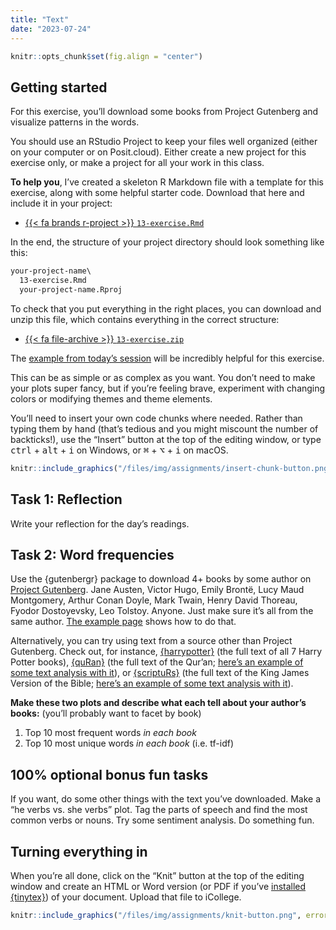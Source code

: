 ```yaml
---
title: "Text"
date: "2023-07-24"
---
```


```r
knitr::opts_chunk$set(fig.align = "center")
```

## Getting started

For this exercise, you'll download some books from Project Gutenberg and visualize patterns in the words.

You should use an RStudio Project to keep your files well organized (either on your computer or on Posit.cloud). Either create a new project for this exercise only, or make a project for all your work in this class.

**To help you**, I've created a skeleton R Markdown file with a template for this exercise, along with some helpful starter code. Download that here and include it in your project:

- [{{< fa brands r-project >}} `13-exercise.Rmd`](/projects/13-exercise/13-exercise.Rmd)

In the end, the structure of your project directory should look something like this:

```default
your-project-name\
  13-exercise.Rmd
  your-project-name.Rproj
```

To check that you put everything in the right places, you can download and unzip this file, which contains everything in the correct structure:

- [{{< fa file-archive >}} `13-exercise.zip`](/projects/13-exercise.zip)

The [example from today's session](/example/13-example/) will be incredibly helpful for this exercise.

This can be as simple or as complex as you want. You don't need to make your plots super fancy, but if you're feeling brave, experiment with changing colors or modifying themes and theme elements.

You'll need to insert your own code chunks where needed. Rather than typing them by hand (that's tedious and you might miscount the number of backticks!), use the "Insert" button at the top of the editing window, or type <kbd>ctrl</kbd> + <kbd>alt</kbd> + <kbd>i</kbd> on Windows, or <kbd>⌘</kbd> + <kbd>⌥</kbd> + <kbd>i</kbd> on macOS.

```r
knitr::include_graphics("/files/img/assignments/insert-chunk-button.png", error = FALSE)
```


## Task 1: Reflection

Write your reflection for the day's readings.


## Task 2: Word frequencies

Use the {gutenbergr} package to download 4+ books by some author on [Project Gutenberg](http://www.gutenberg.org/). Jane Austen, Victor Hugo, Emily Brontë, Lucy Maud Montgomery, Arthur Conan Doyle, Mark Twain, Henry David Thoreau, Fyodor Dostoyevsky, Leo Tolstoy. Anyone. Just make sure it's all from the same author. [The example page](/example/13-example/) shows how to do that.

Alternatively, you can try using text from a source other than Project Gutenberg. Check out, for instance, [{harrypotter}](https://github.com/bradleyboehmke/harrypotter) (the full text of all 7 Harry Potter books), [{quRan}](https://github.com/andrewheiss/quRan) (the full text of the Qur'an; [here's an example of some text analysis with it](https://www.andrewheiss.com/blog/2018/12/28/tidytext-pos-arabic/)), or [{scriptuRs}](https://github.com/andrewheiss/scriptuRs) (the full text of the King James Version of the Bible; [here's an example of some text analysis with it](https://www.andrewheiss.com/blog/2018/12/26/tidytext-pos-john/)).

**Make these two plots and describe what each tell about your author's books:** (you'll probably want to facet by book)

1. Top 10 most frequent words *in each book*
2. Top 10 most unique words *in each book* (i.e. tf-idf)


## 100% optional bonus fun tasks

If you want, do some other things with the text you've downloaded. Make a "he verbs vs. she verbs" plot. Tag the parts of speech and find the most common verbs or nouns. Try some sentiment analysis. Do something fun.


## Turning everything in

When you're all done, click on the "Knit" button at the top of the editing window and create an HTML or Word version (or PDF if you've [installed {tinytex}](/resource/install/#install-tinytex)) of your document. Upload that file to iCollege.

```r
knitr::include_graphics("/files/img/assignments/knit-button.png", error = FALSE)
```
